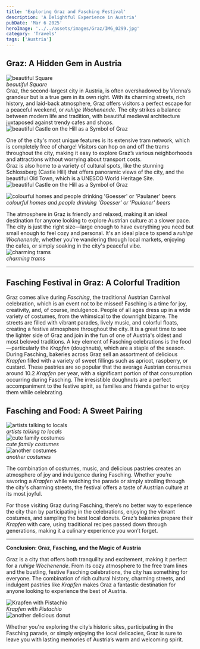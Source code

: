 ```yaml
---
title: 'Exploring Graz and Fasching Festival'
description: 'A Delightful Experience in Austria'
pubDate: 'Mar 6 2025'
heroImage: '../../assets/images/Graz/IMG_0299.jpg'
category: 'Travels'
tags: ['Austria']
---
```


## Graz: A Hidden Gem in Austria

![beautiful Square](src/assets/images/Graz/IMG_0212.jpg)  
_beautiful Square_  
Graz, the second-largest city in Austria, is often overshadowed by Vienna’s grandeur but is a true gem in its own right. With its charming streets, rich history, and laid-back atmosphere, Graz offers visitors a perfect escape for a peaceful weekend, or _ruhige Wochenende_. The city strikes a balance between modern life and tradition, with beautiful medieval architecture juxtaposed against trendy cafes and shops.  
![beautiful Castle on the Hill as a Symbol of Graz](src/assets/images/Graz/IMG_0214.jpg)

One of the city's most unique features is its extensive tram network, which is completely free of charge! Visitors can hop on and off the trams throughout the city, making it easy to explore Graz’s various neighborhoods and attractions without worrying about transport costs.  
Graz is also home to a variety of cultural spots, like the stunning Schlossberg (Castle Hill) that offers panoramic views of the city, and the beautiful Old Town, which is a UNESCO World Heritage Site.  
![beautiful Castle on the Hill as a Symbol of Graz](src/assets/images/Graz/IMG_0259.jpg)

![colourful homes and people drinking 'Goesser' or 'Paulaner' beers](src/assets/images/Graz/IMG_0277.jpg)  
_colourful homes and people drinking 'Goesser' or 'Paulaner' beers_

The atmosphere in Graz is friendly and relaxed, making it an ideal destination for anyone looking to explore Austrian culture at a slower pace. The city is just the right size—large enough to have everything you need but small enough to feel cozy and personal. It's an ideal place to spend a _ruhige Wochenende_, whether you're wandering through local markets, enjoying the cafes, or simply soaking in the city's peaceful vibe.  
![charming trams](src/assets/images/Graz/IMG_0256.jpg)  
_charming trams_

---

## Fasching Festival in Graz: A Colorful Tradition

Graz comes alive during _Fasching_, the traditional Austrian Carnival celebration, which is an event not to be missed! Fasching is a time for joy, creativity, and, of course, indulgence. People of all ages dress up in a wide variety of costumes, from the whimsical to the downright bizarre. The streets are filled with vibrant parades, lively music, and colorful floats, creating a festive atmosphere throughout the city. It is a great time to see the lighter side of Graz and join in the fun of one of Austria's oldest and most beloved traditions.
A key element of Fasching celebrations is the food—particularly the _Krapfen_ (doughnuts), which are a staple of the season. During Fasching, bakeries across Graz sell an assortment of delicious _Krapfen_ filled with a variety of sweet fillings such as apricot, raspberry, or custard. These pastries are so popular that the average Austrian consumes around 10.2 _Krapfen_ per year, with a significant portion of that consumption occurring during Fasching. The irresistible doughnuts are a perfect accompaniment to the festive spirit, as families and friends gather to enjoy them while celebrating.

## Fasching and Food: A Sweet Pairing

![artists talking to locals](src/assets/images/Graz/IMG_0276.jpg)  
_artists talking to locals_  
![cute family costumes ](src/assets/images/Graz/IMG_0281.jpg)  
_cute family costumes_  
![another costumes](src/assets/images/Graz/IMG_0285.jpg)  
_another costumes_

The combination of costumes, music, and delicious pastries creates an atmosphere of joy and indulgence during Fasching. Whether you’re savoring a _Krapfen_ while watching the parade or simply strolling through the city's charming streets, the festival offers a taste of Austrian culture at its most joyful.

For those visiting Graz during Fasching, there’s no better way to experience the city than by participating in the celebrations, enjoying the vibrant costumes, and sampling the best local donuts. Graz’s bakeries prepare their _Krapfen_ with care, using traditional recipes passed down through generations, making it a culinary experience you won’t forget.

---

**Conclusion: Graz, Fasching, and the Magic of Austria**

Graz is a city that offers both tranquility and excitement, making it perfect for a _ruhige Wochenende_. From its cozy atmosphere to the free tram lines and the bustling, festive Fasching celebrations, the city has something for everyone. The combination of rich cultural history, charming streets, and indulgent pastries like _Krapfen_ makes Graz a fantastic destination for anyone looking to experience the best of Austria.

![Krapfen with Pistachio](src/assets/images/Graz/IMG_0291.jpg)  
_Krapfen with Pistachio_  
![another delicious donut](src/assets/images/Graz/IMG_0293.jpg)

Whether you're exploring the city’s historic sites, participating in the Fasching parade, or simply enjoying the local delicacies, Graz is sure to leave you with lasting memories of Austria’s warm and welcoming spirit.
